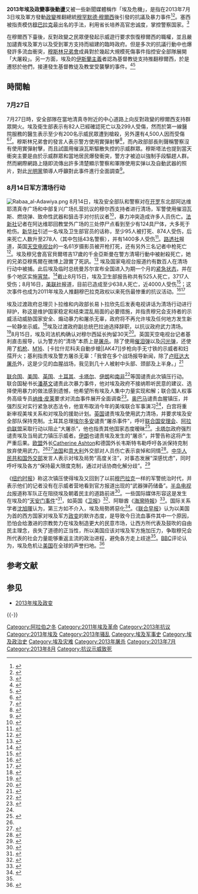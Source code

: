 {{Infobox civil conflict
| title        = 2013年埃及政變事後動盪
| partof       = 該部分[[埃及危機|埃及危機]]
| image        = 
| caption      = 
| date         = {{Start date|2013|07|03|df=yes}} – {{End date|2014|06|08|df=yes}}<ref>{{cite web |url=http://www.ibtimes.co.uk/100-days-sisi-egypt-economic-recovery-kicks-off-human-rights-trampled-1465587 |title=100 Days of Sisi: Egypt Economic Recovery Kicks Off but Human Rights Trampled |work=International Business Times |date=15 September 2014 |access-date=9 December 2015 |author=Wilson, Nigel |archive-date=2020-10-21 |archive-url=https://web.archive.org/web/20201021035456/https://www.ibtimes.co.uk/100-days-sisi-egypt-economic-recovery-kicks-off-human-rights-trampled-1465587 |dead-url=no }}</ref> ({{Age in years, months, weeks and days|month1=07|day1=03|year1=2013|month2=06|day2=08|year2=2014}})
| place        = {{flag|Egypt}}
| coordinates  =
| causes       = [[2013年埃及政變|政變]]; 警察和軍隊針對[[穆罕默德·穆爾西|穆罕默德·穆爾西]]的支持者採取的行動
| status      = Quelled
| result       =
 * [[Constitution_of_Egypt|Constitution]] suspended.
* Interim President [[Adly_Mansour|Adly Mansour]] sworn in.
* [[Muslim_Brotherhood|Muslim Brotherhood]] and [[Salafist|Salafist]] figures arrested.
* Closure of perceived pro-Muslim Brotherhood media outlets.
* Clashes continue between military and supporters of deposed President [[Mohamed_Morsi|Mohamed Morsi]]; [[August_2013_Rabaa_massacre|hundreds are killed]] on 14 August 2013.
* Upsurge in militant violence across Egypt; [[Sinai_insurgency|Sinai insurgency]] intensifies.
* Muslim Brotherhood is labelled as a [[List_of_designated_terrorist_organizations|terrorist organization]].
* [[Abdel_Fattah_el-Sisi|Abdel Fattah el-Sisi]] is [[2014_Egyptian_presidential_election|elected]] President of Egypt in June 2014.
* Continued minor protests.
| side1        =
{{flagicon image|Flag of Egypt.svg}} [[埃及政府|埃及政府]]
* [[埃及武裝力量|埃及武裝力量]]
* [[埃及|埃及]][[警察|警察]]
* {{Link-en|中央安全部隊|Central Security Forces}}

| side2        =
{{flagicon image|Flag of the Muslim Brotherhood (2).png}} [[穆斯林兄弟會|穆斯林兄弟會]]
*  [[自由與正義黨|自由與正義黨]]
{{Link-en|反政變聯盟|Anti-Coup Alliance}}<br />[[Al-Gama'a_al-Islamiyya|Al-Gama'a al-Islamiyya]]<br />其他 [[伊斯蘭主義|伊斯蘭主義者]]

| leadfigures1 = {{Plainlist|
* {{flagicon|Egypt}} [[阿卜杜勒-法塔赫·塞西|阿卜杜勒-法塔赫·塞西]]{{Clear}}<small>(國防部長，總司令)</small>
* {{flagicon|Egypt}} [[阿德利·曼蘇爾|阿德利·曼蘇爾]]{{Clear}}<small>(臨時總統，首席大法官)</small>
* {{flagicon|Egypt}} [[穆罕默德·巴拉迪|穆罕默德·巴拉迪]]{{Clear}}<small>(臨時副總統) (辭職)</small>
}}
| leadfigures2 = {{Plainlist|
* {{flagicon image|Flag of the Muslim Brotherhood (2).png}} [[穆罕默德·巴迪亞|穆罕默德·巴迪亞]]<small>{{Clear}}([[穆斯林兄弟會|穆斯林兄弟會]]現任總導師)</small>
* {{flagicon image|Flag of the Muslim Brotherhood (2).png}} [[穆罕默德·薩阿德·卡塔特尼|穆罕默德·薩阿德·卡塔特尼]]<small>{{Clear}}([[自由與正義黨|自由與正義黨]]總書記)</small>
* {{flagicon image|Flag of the Muslim Brotherhood (2).png}} [[穆罕默德·穆爾西|穆罕默德·穆爾西]]<small>{{Clear}}(前總統)</small>
}}
</small>
| leadfigures3 =
| howmany1     =
| howmany2     =
| howmany3     =
| fatalities   =
| injuries     =
| casualties_label = 
| notes            =
}}
{{Infobox Civil Conflict
| conflict = 2013年埃及政變事後動盪
| partof =
| image = [[File:Dead_bodies_of_Morsi_supporters.jpg|300px]]
| caption = 在開羅與安全部隊爆發衝突後喪命的穆爾西支持者遺體。
| date = 2013年7月3日－2014年1月25日
| place = [[埃及|埃及]]
| domain =
| casus =
| goals =
| methods =
| result =
* 《{{Link-en|埃及憲法|Constitution of Egypt}}》宣告終止。
* [[阿德利·曼蘇爾|阿德利·曼蘇爾]]宣誓就職臨時總統。
* [[穆斯林兄弟會|穆斯林兄弟會]]和[[薩拉菲運動|薩拉菲運動]]成員遭到逮捕。
* 親伊斯蘭教媒體被迫關閉。
* 埃及軍方與前埃及總統[[穆罕默德·穆爾西|穆罕默德·穆爾西]]的支持者間發生暴力衝突。
* 穆斯林兄弟會被取缔。
* [[阿卜杜勒-法塔赫·塞西|阿卜杜勒-法塔赫·塞西]]成为總統。
| combatant1 = [[埃及武裝部隊|埃及武裝部隊]]<br />{{Link-en|反叛運動|Tamarod}}<ref>{{Cite web |url= http://www.dailynewsegypt.com/2013/07/06/mass-protests-planned-for-sunday-in-support-of-june-30-front-tamarod/ |title= Mass protests planned for Sunday in support of June 30 Front: Tamarod |author= Manar Mohsen |date= 2013年7月6日 |publisher= 《{{Link-en|埃及每日新聞|Daily News Egypt}}》 |language= en |accessdate= 2013年7月12日 |quote=  |archive-date= 2015年9月23日 |archive-url= https://web.archive.org/web/20150923223458/http://www.dailynewsegypt.com/2013/07/06/mass-protests-planned-for-sunday-in-support-of-june-30-front-tamarod/ |dead-url= no }}</ref><br />{{Link-en|全國拯救陣線 (埃及)|National Salvation Front (Egypt)|全國拯救陣線}}<ref>{{Cite web |url= http://english.ahram.org.eg/NewsContent/1/64/75806/Egypt/Politics-/Egypts-Rebel,-NSF-urge-protesters-to-protect-revol.aspx |title= Egypt's Rebel, NSF urge protesters to protect revolution as clashes erupt near Cairo's Tahrir |author= Manar Mohsen |date= 2013年7月5日 |publisher= 《[[金字塔報|金字塔報]]》 |language= en |accessdate= 2013年7月12日 |quote=  |archive-date= 2018年11月16日 |archive-url= https://web.archive.org/web/20181116050243/http://english.ahram.org.eg/NewsContent/1/64/75806/Egypt/Politics-/Egypts-Rebel,-NSF-urge-protesters-to-protect-revol.aspx |dead-url= no }}</ref>
| combatant2 = [[穆斯林兄弟會|穆斯林兄弟會]]<br />[[自由與正義黨|自由與正義黨]]<br />{{Link-en|伊斯蘭組織|al-Gama'a al-Islamiyya}}<br />其他[[伊斯蘭主義|伊斯蘭主義]]支持者
| commander1 = [[阿卜杜勒-法塔赫·塞西|阿卜杜勒-法塔赫·塞西]]<br />[[阿德利·曼蘇爾|阿德利·曼蘇爾]]<br />[[穆罕默德·巴拉迪|穆罕默德·巴拉迪]]
| commander2 = [[穆罕默德·巴迪|穆罕默德·巴迪]]<br />[[穆罕默德·薩阿德·卡塔特尼|穆罕默德·薩阿德·卡塔特尼]]<br />[[穆罕默德·穆爾西|穆罕默德·穆爾西]]
| person1 =
| person2 =
| strength1 =
| strength2 =
| casualties1 =
| casualties2 =
| notes = 2013年8月14日開羅清場行動的傷亡：<br/>638死3,994傷（官方數字）<ref name="香港電台20130816">[http://rthk.hk/rthk/news/expressnews/20130816/news_20130816_55_943034.htm 埃及官方指衝突致逾6百死 穆兄會稱逾2千] {{Wayback|url=http://rthk.hk/rthk/news/expressnews/20130816/news_20130816_55_943034.htm |date=20160305115332 }}，[[香港電台|香港電台]]，2013年8月16日</ref><ref name="worldbulletin">{{cite news|title=90 Egyptians killed in week's clashes|url=http://www.worldbulletin.net/?aType=haber&ArticleID=112593|accessdate=6 July 2013|publisher=World Bulletin|date=6 July 2013|archive-date=2018-12-24|archive-url=https://web.archive.org/web/20181224012031/https://www.worldbulletin.net//|dead-url=no}}</ref><ref name="cairodeathtoll">{{cite web |url=http://www.bdlive.co.za/africa/africannews/2013/07/08/cairo-death-toll-rises-after-clash-at-republican-guard-headquarters |title=Cairo death toll rises after clash at Republican Guard headquarters | African News |publisher=BDlive |date= |accessdate=2013-07-28 |archive-date=2017-09-02 |archive-url=https://web.archive.org/web/20170902054122/http://www.bdlive.co.za/africa/africannews/2013/07/08/cairo-death-toll-rises-after-clash-at-republican-guard-headquarters |dead-url=no }}</ref><ref name="asharq">{{cite news|url=http://www.aawsat.net/2013/07/article55311336|title=Egypt: More than 100 killed in Cairo massacre|date=27 July 2013|accessdate=27 July 2013|agency=Asharq al-Awsat|deadurl=yes|archiveurl=https://web.archive.org/web/20130730211401/http://www.aawsat.net/2013/07/article55311336|archivedate=2013年7月30日}}</ref><ref name="14augreuters">{{cite news|url=http://www.reuters.com/article/2013/08/15/us-egypt-protests-idUSBRE97C09A20130815|agency=Reuters|title=Egypt seethes under curfew after hundreds killed|accessdate=14 August 2013|date=14 August 2013|archive-date=2015-09-24|archive-url=https://web.archive.org/web/20150924183837/http://www.reuters.com/article/2013/08/15/us-egypt-protests-idUSBRE97C09A20130815|dead-url=no}}</ref><ref name="healthministry">{{cite web |url=http://www.egyptindependent.com/news/health-ministry-52-dead-unrest-began |title=Health Ministry: 52 dead since unrest began |publisher=[[Egypt_Independent|Egypt Independent]] |date= |accessdate=2013-07-06 |archive-date=2015-07-25 |archive-url=https://web.archive.org/web/20150725022854/http://www.egyptindependent.com//news/health-ministry-52-dead-unrest-began |dead-url=no }}</ref><ref>{{cite news|title=31 Egyptians killed in clashes|url=http://www.worldbulletin.net/?aType=haber&ArticleID=112531|accessdate=6 July 2013|publisher=World Bulletin|date=6 July 2013|archive-date=2018-12-24|archive-url=https://web.archive.org/web/20181224012034/https://www.worldbulletin.net/?aType=haber&ArticleID=112531|dead-url=no}}</ref><br/>2,600死10,000傷（[[穆斯林兄弟會|穆斯林兄弟會]]數字）<ref name="香港電台20130816"/>
}}

'''2013年埃及政變事後動盪'''又被一些新聞媒體稱作「埃及危機」，是指在2013年7月3日埃及軍方發動[[2013年埃及政變|政變]]推翻總統[[穆罕默德·穆爾西|穆罕默德·穆爾西]]後引發的抗議及暴力事件<ref>{{Cite web |url= http://www.bbc.co.uk/news/world-middle-east-23474645 |title= Egypt crisis: 'Scores killed' at Cairo protest |author= Quentin Sommerville |date= 2013年7月27日 |publisher= [[BBC新聞|BBC新聞]] |language= en |accessdate= 2013年7月12日 |quote=  |archive-date= 2021年1月14日 |archive-url= https://web.archive.org/web/20210114031022/https://www.bbc.co.uk/news/world-middle-east-23474645 |dead-url= no }}</ref><ref>{{Cite web |url= http://metro.co.uk/2013/07/27/egypt-crisis-dozens-of-mohammed-morsi-supporters-killed-in-deadly-protests-3900747/ |title= Egypt crisis: Dozens of Mohammed Morsi supporters killed in deadly protests |author= Quentin Sommerville |date= 2013年7月27日 |publisher= 《{{Link-en|都市報網站|Metro (British newspaper)}}》 |language= en |accessdate= 2013年7月12日 |quote=  |archive-date= 2021年1月14日 |archive-url= https://web.archive.org/web/20210114031027/https://metro.co.uk/2013/07/27/egypt-crisis-dozens-of-mohammed-morsi-supporters-killed-in-deadly-protests-3900747/ |dead-url= no }}</ref>。塞西被指责模仿[[穆巴拉克|穆巴拉克]]最出名的手法，利用省长培养高官忠诚度，掌控警察国家。<ref>{{cite news|title=埃及军方强人塞西 穆巴拉克独裁翻版|url=http://cnnews.rti.org.tw/index_newsContent.aspx?nid=443327|accessdate=2013-08-16|newspaper=《中央社》|deadurl=yes|archiveurl=https://web.archive.org/web/20140116100652/http://cnnews.rti.org.tw/index_newsContent.aspx?nid=443327|archivedate=2014-01-16}}</ref>

在穆爾西下臺後，反對政變之民眾便發起示威遊行要求恢復穆爾西的職權，並且嚴加譴責埃及軍方以及受到軍方支持而組建的臨時政府。但是多次的抗議行動中也爆發許多流血衝突，[[穆斯林兄弟會|穆斯林兄弟會]]成員對於幾起大規模死傷事件指控安全部隊展開「大屠殺」。另一方面，埃及的[[伊斯蘭主義|伊斯蘭主義]]者認為基督教徒支持推翻穆爾西，於是遷怒於他們，接連發生基督教徒及教堂受襲擊的事件。<ref>{{Cite news |url=http://www.bbc.co.uk/news/world-middle-east-23337659 |title=Egypt's Coptic Christians pay price of political tumult |date=2013-07-17 |work=BBC News |accessdate=2014-01-15 |archive-date=2021-01-14 |archive-url=https://web.archive.org/web/20210114031038/https://www.bbc.co.uk/news/world-middle-east-23337659 |dead-url=no }}</ref><ref>{{Cite news |url=http://www.ynetnews.com/articles/0,7340,L-4419020,00.html |title=Egypt: Islamists hit Christian churches |date=2013-08-18 |publisher=Ynetnews |accessdate=2014-01-15 |archive-date=2013-09-06 |archive-url=https://web.archive.org/web/20130906085841/http://www.ynetnews.com/articles/0,7340,L-4419020,00.html |dead-url=no }}</ref>

== 時間軸 ==
=== 7月27日 ===
7月27日時，安全部隊在當地清真寺附近的中心道路上向反對政變的穆爾西支持群眾開火。埃及衛生部表示有82人已經確認死亡以及299人受傷，然而於第一線醫院服務的醫生表示至少有200名示威民眾遭到槍殺，另外還有4,500人因而受傷<ref>{{Cite web |url= http://www.theguardian.com/world/2013/jul/28/egypt-crisis-cairo-massacre-morsi |title= Egypt crisis: 'we didn't have space in the fridges for all the bodies' |author= Patrick Kingsley |date= 2013年7月28日 |publisher= 《[[衛報|衛報]]》 |language= en |accessdate= 2013年7月12日 |quote=  |archive-date= 2021年1月14日 |archive-url= https://web.archive.org/web/20210114031045/https://www.theguardian.com/world/2013/jul/28/egypt-crisis-cairo-massacre-morsi |dead-url= no }}</ref><ref>{{Cite web |url= http://english.ahram.org.eg/NewsContent/1/64/77675/Egypt/Politics-/-killed,--injured-in-Cairo%E2%80%99s-Nasr-City-violence-He.aspx |title= 80 killed, 299 injured in Cairo’s Nasr City violence: Health Ministry |author=  |date= 2013年7月29日 |publisher= 《[[金字塔報|金字塔報]]》 |language= en |accessdate= 2013年7月12日 |quote=  |archive-date= 2021年1月8日 |archive-url= https://web.archive.org/web/20210108014805/http://english.ahram.org.eg/NewsContent/1/64/77675/Egypt/Politics-/-killed,--injured-in-Cairo%E2%80%99s-Nasr-City-violence-He.aspx |dead-url= no }}</ref>。穆斯林兄弟會的發言人表示警方使用實彈射擊<ref>{{Cite web |url= http://www.theguardian.com/world/2013/jul/27/morsi-supporters-killed-egypt-cairo |title= At least 120 Morsi supporters reported killed in Egypt clashes |author= Patrick Kingsley |date= 2013年7月27日 |publisher= 《[[衛報|衛報]]》 |language= en |accessdate= 2013年7月12日 |quote=  |archive-date= 2013年10月24日 |archive-url= https://www.webcitation.org/6KbNXcVcf?url=http://www.theguardian.com/world/2013/jul/27/morsi-supporters-killed-egypt-cairo |dead-url= no }}</ref>，而內政部部長{{Link-en|穆罕默德·易卜拉欣·穆斯塔法|Mohamed Ibrahim Moustafa}}則聲稱警察沒有使用實彈射擊，而且試圖用催淚瓦斯驅散失控的示威群眾。穆斯塔法也提到當天衝突主要是由於示威群眾和當地居民爆發衝突，警方才被迫以強制手段驅趕人群。然而網際網路上隨即流傳出許多清楚顯示警察和軍隊使用实弹以及自動武器的照片，對此[[光明黨|光明黨]]領導人{{Link-en|尤尼斯·马赫尤恩|Younis Makhyoun}}呼籲對此事件進行全面調查<ref>{{Cite web |url= http://www.reuters.com/article/2013/07/27/us-egypt-protests-idUSBRE96O11Z20130727 |title= With dozens dead, U.S. tells Egypt to pull 'back from the brink' |author= Yasmine Saleh和Matt Robinson |date= 2013年7月27日 |publisher= [[路透社|路透社]] |language= en |accessdate= 2013年7月12日 |quote=  |archive-date= 2015年9月24日 |archive-url= https://web.archive.org/web/20150924183409/http://www.reuters.com/article/2013/07/27/us-egypt-protests-idUSBRE96O11Z20130727 |dead-url= no }}</ref>。

=== 8月14日军方清场行动 ===
[[File:Rabaa_al-Adawiya.png|thumb]]
8月14日，埃及安全部队和警察对在[[开罗|开罗]]东北部阿达维耶清真寺广场和中部复兴广场扎营抗议的穆尔西支持者进行清场，军警使用催泪瓦斯、燃烧弹、致命性武器和狙击手对付抗议者<ref >{{cite web |url=http://news.ifeng.com/world/special/egyptyxsw/content-3/detail_2013_08/16/28699999_0.shtml?_from_ralated |language= |title=埃及清场惨烈现场：军警动用重武器 街道变瓦砾 |publisher=中国新闻网 |date=2013年8月16日 |accessdate= |archive-date=2019年6月9日 |archive-url=https://web.archive.org/web/20190609132337/http://news.ifeng.com/world/special/egyptyxsw/content-3/detail_2013_08/16/28699999_0.shtml?_from_ralated |dead-url=no }}</ref>，暴力冲突造成许多人员伤亡。[[法新社|法新社]]记者在阿达维耶回教堂外广场的三处停尸点看到至少有124具尸体，大多死于枪伤。[[新华社|新华社]]引述一名埃及卫生部官员的话称，至少95人被打死、874人受伤，后来死亡人数升至278人（其中包括43名警察），并有1400多人受伤<ref >{{cite web |url=http://news.ifeng.com/world/special/egyptyxsw/content-3/detail_2013_08/15/28634229_0.shtml |language= |title=埃及政府称清场致278人死 穆兄会：警察打死2600多人 |publisher=人民网 |date=2013年8月15日 |accessdate= |archive-date=2019年6月8日 |archive-url=https://web.archive.org/web/20190608091104/http://news.ifeng.com/world/special/egyptyxsw/content-3/detail_2013_08/15/28634229_0.shtml |dead-url=no }}</ref>。[[路透社|路透社]]报道，英国[[天空电视台|天空电视台]]的一名61岁摄影员被开枪打死，还有另外三名记者中枪死亡<ref >{{cite web |url=http://news.ifeng.com/world/special/egyptyxsw/content-3/detail_2013_08/16/28700473_0.shtml?_from_ralated |language= |title=埃及清场行动中至少4名记者身亡 12名被捕或受伤 |publisher=人民网 |date=2013年8月16日 |accessdate= |archive-date=2019年6月3日 |archive-url=https://web.archive.org/web/20190603160655/http://news.ifeng.com/world/special/egyptyxsw/content-3/detail_2013_08/16/28700473_0.shtml?_from_ralated |dead-url=no }}</ref>。埃及穆兄會高官貝爾塔吉17歲的千金亞斯曼在警方清場行動中被射殺死亡，她的兄弟亞穆馬爾在微博上證實了死訊。<ref>{{cite news|title=''Egypt security forces launch operation in Rabaa al-Adawiya and Nahda squares''|url=http://www.middleeastmonitor.com/news/africa/6884-egypt-security-forces-launch-operation-in-rabaa-al-adawiya-and-nahda-squares|newspaper=Middleeastmonitor|deadurl=yes|archiveurl=https://web.archive.org/web/20130817004811/http://www.middleeastmonitor.com/news/africa/6884-egypt-security-forces-launch-operation-in-rabaa-al-adawiya-and-nahda-squares|archivedate=2013-08-17|accessdate=2013-08-16}}</ref> 埃及国家电视台报道约有数百人在清场行动中被捕。此后埃及临时总统曼苏尔宣布全国进入为期一个月的[[紧急状态|紧急状态]]，并在多个地区实施[[宵禁|宵禁]]。<ref name="清场">{{cite web |url=http://www.zaobao.com/special/report/politic/peacetalk/story20130815-240997 |language= |title=埃及军警武力清场 百多示威者被杀 |publisher=联合早报 |date=2013年8月15日 |accessdate= |deadurl=yes |archiveurl=https://archive.is/20130815022001/http://www.zaobao.com/special/report/politic/peacetalk/story20130815-240997 |archivedate=2013年8月15日 }}</ref>截止8月15日，埃及卫生部报告称共有525人死亡，3717人受伤；8月16日，[[美联社|美联社]]报道，目前已造成至少638人死亡，近4000人受伤<ref >{{cite web |url=http://news.qq.com/a/20130816/004650.htm |language= |title=外媒称埃及冲突已致638人死亡 近4000人受伤 |publisher=中国新闻网 |date=2013-08-16 |accessdate= |archive-date=2021-01-14 |archive-url=https://web.archive.org/web/20210114031131/https://news.qq.com/a/20130816/004650.htm |dead-url=no }}</ref>；这次事件也成为2011年埃及人推翻穆巴拉克政权以来死伤最惨重的抗议活动。<ref name="CBC">{{cite web |author= |url=http://www.cbc.ca/news/world/story/2013/08/15/egypt-morsi-violence-protests-coup.html |title=Egypt death toll rises to 525 amid state of emergency |publisher=The Associated Press |date= |accessdate=2013-08-15 |archive-date=2013-09-04 |archive-url=https://web.archive.org/web/20130904024716/http://www.cbc.ca/news/world/story/2013/08/15/egypt-morsi-violence-protests-coup.html |dead-url=no }}</ref><ref name="BBC World">{{cite web |author=Khaled Ezzelarab |url=http://www.bbc.co.uk/news/world-middle-east-23707439 |title=Egypt crisis: Cairo quiet but tense as death toll rises |publisher=Bbc.co.uk |date= |accessdate=2013-08-15 |archive-date=2021-01-14 |archive-url=https://web.archive.org/web/20210114031142/https://www.bbc.co.uk/news/world-middle-east-23707439 |dead-url=no }}</ref>

埃及过渡政府总理贝卜拉维和内政部长易卜拉欣先后发表电视讲话为清场行动进行辩护，称这是维护国家稳定和结束混乱局面的必要措施，并指责穆兄会支持者的示威活动威胁国家安全、煽动暴力和屠杀无辜，政府将不再允许埃及任何地方发生新一轮静坐示威。<ref >{{cite web |url=http://news.qq.com/a/20130816/001273.htm |language= |title=埃及总理赞赏警方在清场行动中表现出“克制” |publisher=人民网 |date=2013-08-16 |accessdate= |archive-date=2021-01-08 |archive-url=https://web.archive.org/web/20210108014841/https://news.qq.com/a/20130816/001273.htm |dead-url=no }}</ref>埃及过渡政府副总统巴拉迪选择辞职，以抗议政府武力清场。<ref >{{cite web |url=http://news.ifeng.com/world/special/egyptyxsw/content-3/detail_2013_08/15/28624743_0.shtml |language= |title=埃及过渡政府副总统巴拉迪辞职 抗议政府武力清场 |publisher=新华网 |date=2013年8月15日 |accessdate= |archive-date=2019年6月9日 |archive-url=https://web.archive.org/web/20190609105616/http://news.ifeng.com/world/special/egyptyxsw/content-3/detail_2013_08/15/28624743_0.shtml |dead-url=no }}</ref>8月15日，埃及司法机构确认对穆尔西延长拘留30天<ref >{{cite web |url=http://news.ifeng.com/world/special/egyptyxsw/content-3/detail_2013_08/16/28681828_0.shtml |language= |title=穆兄会发言人确认两名领导人在清场行动中被击毙 |publisher=新闻晨报 |date=2013年8月16日 |accessdate= |archive-date=2019年6月5日 |archive-url=https://web.archive.org/web/20190605204141/http://news.ifeng.com/world/special/egyptyxsw/content-3/detail_2013_08/16/28681828_0.shtml |dead-url=no }}</ref>。英国天空电视台记者基利直击报导，认为警方的“清场”本质上是[[屠杀|屠杀]]。除了使用[[催泪弹|催泪弹]]以及[[闪光弹|闪光弹]]，还使用了[[机枪|机枪]]、[[M16|M16]]、[卡拉什尼科夫自動步槍|[AK47]]步枪向手无寸铁的示威者和妇孺开火；基利指责埃及警方屠杀无辜：「我曾在多个战场报导新闻，除了[[卢旺达大屠杀|卢旺达大屠杀]]外，这是少见的血腥战场，我见到几十人被射中头部、颈部及上半身。」<ref>{{cite news|title=埃及军方实弹屠杀示威者|url=http://www.orientaldaily.com.my/index.php?option=com_k2&view=item&id=69318%3A&Itemid=197|accessdate=2013-08-16|newspaper=《东方日报》|archive-date=2021-01-14|archive-url=https://web.archive.org/web/20210114031208/https://www.orientaldaily.com.my/index.php?option=com_k2&view=item&id=69318%3A&Itemid=197|dead-url=no}}</ref> 

[[联合国|联合国]]、[[美国|美国]]、[[英国|英国]]、[[土耳其|土耳其]]、[[卡塔尔|卡塔尔]]、[[伊朗|伊朗]]和[[南非|南非]]<ref >{{cite web |url=http://news.ifeng.com/world/special/egyptyxsw/content-3/detail_2013_08/16/28707871_0.shtml?_from_ralated |language= |title=南非政府谴责埃及当局强硬镇压示威者 |publisher=人民网 |date=2013年8月16日 |accessdate= |archive-date=2019年6月12日 |archive-url=https://web.archive.org/web/20190612021039/http://news.ifeng.com/world/special/egyptyxsw/content-3/detail_2013_08/16/28707871_0.shtml?_from_ralated |dead-url=no }}</ref>等国谴责此次镇压行动。联合国秘书长[[潘基文|潘基文]]谴责此次暴力事件，他对埃及政府不接纳聆听民意的建议、选择使用暴力的做法感到遗憾，他希望所有埃及人集中力量实现和解；联合国人权事务高级专员[[纳维·皮莱|纳维·皮莱]]要求对流血事件展开全面调查<ref name="取消">{{cite web |url=http://www.zaobao.com/realtime/world/story20130816-241622 |language= |title=奥巴马取消美埃两国联合军演 |publisher=联合早报 |date=2013年8月16日 |accessdate= |archive-date=2019年9月11日 |archive-url=https://web.archive.org/web/20190911225242/https://www.zaobao.com.sg/realtime/world/story20130816-241622 |dead-url=no }}</ref>。[[奥巴马|奥巴马]]谴责血腥镇压，并强烈反对实行紧急状态法令，他宣布取消今年的美埃联合军事演习<ref name="取消"/>，白宫将重新审视美埃关系和对埃及的援助计划。[[英国|英国]]谴责埃及使用武力清场，并要求埃及安全部队保持克制。土耳其总理[[埃尔多安|埃尔多安]]谴责“屠杀事件”，呼吁[[联合国安理会|联合国安理会]]、[[阿拉伯联盟|阿拉伯联盟]]采取行动以阻止“大屠杀”，他也指责其他国家态度暧昧<ref>{{cite news|title=欧盟呼吁埃及克制　土耳其形容为屠杀|url=http://dailynews.sina.com/gb/tw/twpolitics/bcc/20130814/15204863916.html|accessdate=2013-08-16|newspaper=http://news.sina.com|archive-date=2014-01-16|archive-url=https://web.archive.org/web/20140116101630/http://dailynews.sina.com/gb/tw/twpolitics/bcc/20130814/15204863916.html|dead-url=no}}</ref>。[[卡塔尔|卡塔尔]]政府强烈谴责埃及当局武力镇压示威者。[[伊朗|伊朗]]也谴责埃及发生的“屠杀”，并警告称这将产生严重后果。[[欧盟|欧盟]]外长[[Catherine_Ashton|Catherine Ashton]]和德国外长韦斯特韦勒呼吁各派保持克制放弃使用武力。<ref name="清场"/><ref>{{cite web |url=http://www.zaobao.com/news/world/story20130815-241005 |language= |title=多国谴责埃及军警镇压抗议群众 |publisher=联合早报 |date=2013年8月15日 |accessdate= |deadurl=yes |archiveurl=https://archive.is/20130815021923/http://www.zaobao.com/news/world/story20130815-241005 |archivedate=2013年8月15日 }}</ref>[[法国|法国]]和[[意大利|意大利]]外交部对人员伤亡表示哀悼和同情<ref name="bbc">{{cite web |url=http://www.bbc.co.uk/news/world-middle-east-23696963 |title=BBC News - Egypt protest camps cleared: International reaction |publisher=Bbc.co.uk |date= |accessdate=2013-08-15 |archive-date=2013-08-20 |archive-url=https://www.webcitation.org/6J0aGnHye?url=http://www.bbc.co.uk/news/world-middle-east-23696963 |dead-url=no }}</ref>。[[中华人民共和国|中华人民共和国]][[中华人民共和国外交部|外交部]]发言人表示对埃及局势“高度关注”，对事态发展“深感忧虑”，同时呼吁埃及各方“保持最大限度克制，通过对话协商化解分歧”。<ref>{{cite web |url=http://gb.cri.cn/42071/2013/08/15/6931s4219131.htm |language= |title=中国外交部呼吁埃及各方保持最大限度克制 |publisher=cri国际在线新闻 |date=2013年8月15日 |accessdate=2013年8月15日 |archive-date=2016年3月4日 |archive-url=https://web.archive.org/web/20160304210013/http://gb.cri.cn/42071/2013/08/15/6931s4219131.htm |dead-url=no }}</ref>

《[[纽约时报|纽约时报]]》称这次镇压使得埃及又回到了以前[[穆巴拉克|穆巴拉克]]一样的军警统治时代，并表示他们的记者没有在示威者营地看到官方报道出现的“武器弹药储备”。[[半岛电视台|半岛电视台]]报道称军队正在阻挠埃及朝着民主的道路前进<ref>{{cite web |author=Anwar Ibrahim |url=http://www.aljazeera.com/indepth/opinion/2013/08/201381310934937401.html |title=The Egyptian coup and the lessons of Turkey - Opinion |publisher=Al Jazeera English |date= |accessdate=2013-08-15 |archive-date=2013-08-13 |archive-url=https://web.archive.org/web/20130813131300/http://www.aljazeera.com/indepth/opinion/2013/08/201381310934937401.html |dead-url=no }}</ref>。一些国际媒体形容这是发生在埃及的“[[六四事件|天安门事件]]”<ref name='lianhe1'>{{cite web |url=http://www.zaobao.com/news/zbo/story20130816-241597 |language= |title=社论：埃及政治乱局走上不归路 |publisher=联合早报 |date=2013年8月16日 |accessdate= |deadurl=yes |archiveurl=https://archive.is/20130816011822/http://www.zaobao.com/news/zbo/story20130816-241597 |archivedate=2013年8月16日 }}</ref>，如英国《[[卫报|卫报]]》<ref>{{cite news|title=''Military crackdown: Egypt's Tiananmen Square''|url=http://www.theguardian.com/commentisfree/2013/aug/14/egypt-military-crackdown-muslim-brotherhood-protestors|accessdate=2013-08-16|newspaper=《卫报》|archive-date=2021-01-14|archive-url=https://web.archive.org/web/20210114031252/https://www.theguardian.com/commentisfree/2013/aug/14/egypt-military-crackdown-muslim-brotherhood-protestors|dead-url=no}}</ref>、阿聯酋《[[海灣時報|海灣時報]]》<ref>{{cite news|author=郭濟士|title=國際評論：埃及六四式鎮壓 美顛倒是非難卸責|url=http://news.mingpao.com/20130815/gab3.htm|newspaper=《明报》|accessdate=2013-08-16|archive-date=2021-01-14|archive-url=https://web.archive.org/web/20210114035920/https://news.mingpao.com/20130815/gab3.htm|dead-url=no}}</ref>。国际关系学者[[沈旭暉|沈旭暉]]认为，第三方如不介入，埃及局勢將惡化<ref>{{cite news|author=沈旭暉|title=沈旭暉：第三方如不介入 埃及局勢將惡化|url=http://thehousenews.com/politics/%E6%B2%88%E6%97%AD%E6%9A%89-%E7%AC%AC%E4%B8%89%E6%96%B9%E5%A6%82%E4%B8%8D%E4%BB%8B%E5%85%A5-%E5%9F%83%E5%8F%8A%E5%B1%80%E5%8B%A2%E5%B0%87%E6%83%A1%E5%8C%96/|accessdate=2013-08-16|newspaper=http://thehousenews.com/|deadurl=yes|archiveurl=https://web.archive.org/web/20130817061623/http://thehousenews.com/politics/%E6%B2%88%E6%97%AD%E6%9A%89-%E7%AC%AC%E4%B8%89%E6%96%B9%E5%A6%82%E4%B8%8D%E4%BB%8B%E5%85%A5-%E5%9F%83%E5%8F%8A%E5%B1%80%E5%8B%A2%E5%B0%87%E6%83%A1%E5%8C%96/|archivedate=2013-08-17}}</ref>。《[[联合早报|联合早报]]》认为以美国为首的西方国家对埃及军方[[政变|政变]]的默许态度，是导致今日流血事件其中一个原因，恐怕会给激进的宗教势力在埃及制造更大的民意市场，让西方所代表及鼓吹的自由民主理念，丧失了道德的正当性，所以美国应该对埃及军方施加压力，争取穆兄会所代表的社会力量能够重返主流的政治进程，避免各方走上歧途<ref name='lianhe1'></ref>。[[BBC|BBC]]评论认为，埃及危机让[[美国|美国]]在全球的声誉扫地。<ref >{{cite web |url=http://www.zaobao.com/wencui/politic/story20130819-242759 |language= |title=英媒：埃及危机让美国在全球声誉扫地 |publisher=联合早报 |date=2013年8月19日 |accessdate= |archive-date=2019年9月11日 |archive-url=https://web.archive.org/web/20190911225237/https://www.zaobao.com.sg/wencui/politic/story20130819-242759 |dead-url=no }}</ref>

== 参考文献 ==
{{Reflist|30em}}

== 参见 ==
* [[2013年埃及政变|2013年埃及政变]]

{{-}}
{{阿拉伯之冬}}

[[Category:阿拉伯之冬|Category:阿拉伯之冬]]
[[Category:2011年埃及革命|Category:2011年埃及革命]]
[[Category:2013年抗议|Category:2013年抗议]]
[[Category:2013年埃及|Category:2013年埃及]]
[[Category:2013年骚乱|Category:2013年骚乱]]
[[Category:埃及军事史|Category:埃及军事史]]
[[Category:埃及政治史|Category:埃及政治史]]
[[Category:埃及灾难|Category:埃及灾难]]
[[Category:2013年屠杀|Category:2013年屠杀]]
[[Category:2013年7月|Category:2013年7月]]
[[Category:2013年8月|Category:2013年8月]]
[[Category:抗议示威致死|Category:抗议示威致死]]